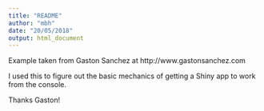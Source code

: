 ```yaml
---
title: "README"
author: "mbh"
date: "20/05/2018"
output: html_document
---
```


Example taken from Gaston Sanchez at http://www.gastonsanchez.com

I used this to figure out the basic mechanics of getting a Shiny app to work from the console.

Thanks Gaston!
